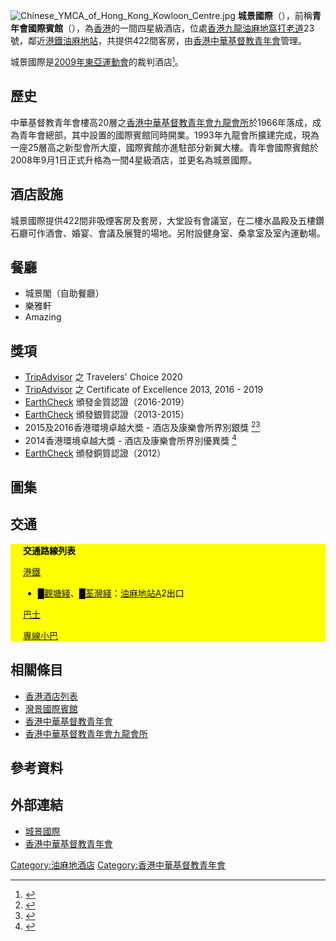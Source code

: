 {{Infobox hotel
| hotel_name = The Cityview<br>城景國際
| image = HK YMCA InternationalHouse.jpg
| image_width = 250px
| caption = "''城景國際''"
| location = [[香港|香港]][[九龍|九龍]][[油麻地|油麻地]][[窩打老道|窩打老道]]23號
| coordinates =
| opening_date = 1966年
| stars = 4
| closing_date =
| developer =
| operator = [[香港中華基督教青年會|香港中華基督教青年會]]
| number_of_restaurants =3間
| number_of_rooms = 410間
| number_of_suites = 12間
| floor_area =
| floors = 25層
| parking =
| website = [https://thecityview.com.hk 城景國際網頁]
| footnotes =
}}
[[File:Chinese_YMCA_of_Hong_Kong_Kowloon_Centre.jpg|thumb]]
'''城景國際'''（{{lang-en|'''The Cityview'''}}），前稱'''青年會國際賓館'''（{{lang-en|'''YMCA International House'''}}），為[[香港|香港]]的一間四星級酒店，位處[[香港|香港]][[九龍|九龍]][[油麻地|油麻地]][[窩打老道|窩打老道]]23號，鄰近[[港鐵|港鐵]][[油麻地站|油麻地站]]，共提供422間客房，由[[香港中華基督教青年會|香港中華基督教青年會]]管理。

城景國際是[[2009年東亞運動會|2009年東亞運動會]]的裁判酒店<small><ref>{{cite news |language=zh-hk |url=http://www.2009eastasiangames.hk/tc/news/pressrelease.html?id=89 |title=11間酒店為香港2009東亞運動會服務 |publisher=[[2009年東亞運動會|''2009eastasiangames.hk'']] |date=2009-05-12 |accessdate=2009-12-07 |deadurl=yes |archiveurl=https://web.archive.org/web/20090704220416/http://www.2009eastasiangames.hk/tc/news/pressrelease.html?id=89 |archivedate=2009-07-04 }}</ref></small>。

==歷史==
中華基督教青年會樓高20層之[[香港中華基督教青年會九龍會所|香港中華基督教青年會九龍會所]]於1966年落成，成為青年會總部，其中設置的國際賓館同時開業。1993年九龍會所擴建完成，現為一座25層高之新型會所大廈，國際賓館亦進駐部分新翼大樓。青年會國際賓館於2008年9月1日正式升格為一間4星級酒店，並更名為城景國際。

==酒店設施==
城景國際提供422間非吸煙客房及套房，大堂設有會議室，在二樓水晶殿及五樓鑽石廳可作酒會、婚宴、會議及展覽的場地。另附設健身室、桑拿室及室內運動場。

==餐廳==
* 城景閣（自助餐廳）
* 樂雅軒
* Amazing

==獎項==
* [[TripAdvisor|TripAdvisor]] 之 Travelers' Choice 2020
* [[TripAdvisor|TripAdvisor]] 之 Certificate of Excellence 2013, 2016 - 2019
* [[EarthCheck|EarthCheck]] 頒發金質認證（2016-2019）
* [[EarthCheck|EarthCheck]] 頒發銀質認證（2013-2015）
* 2015及2016香港環境卓越大奬 - 酒店及康樂會所界別銀獎 <ref>{{Cite web |url=http://hkaee.gov.hk/tc_chi/winners/sa_gia_list/2015_hkaee_result.html#b |title=2015 「香港環境卓越大奬」得獎結果 |accessdate=2016-06-16 |archive-date=2019-12-03 |archive-url=https://web.archive.org/web/20191203024528/https://www.hkaee.gov.hk/tc_chi/winners/sa_gia_list/2015_hkaee_result.html#b |dead-url=no }}</ref><ref>{{Cite web |url=http://www.hkaee.gov.hk/tc_chi/winners/sa_gia_list/2016_hkaee_result.html |title=2016 「香港環境卓越大奬」得獎結果 |accessdate=2017-07-19 |archive-date=2019-11-13 |archive-url=https://web.archive.org/web/20191113142005/https://www.hkaee.gov.hk/tc_chi/winners/sa_gia_list/2016_hkaee_result.html |dead-url=no }}</ref>
* 2014香港環境卓越大獎 - 酒店及康樂會所界別優異獎 <ref>{{Cite web |url=http://hkaee.gov.hk/tc_chi/winners/sa_gia_list/2014_hkaee_result.html#d |title=2014 「香港環境卓越大奬」得獎結果 |accessdate=2016-06-16 |archive-date=2019-11-02 |archive-url=https://web.archive.org/web/20191102093402/https://www.hkaee.gov.hk/tc_chi/winners/sa_gia_list/2014_hkaee_result.html#d |dead-url=no }}</ref>
* [[EarthCheck|EarthCheck]] 頒發銅質認證（2012）

==圖集==

==交通==
{{stack begin | align=center | clear=false | float=center}}
<div class="NavFrame collapsed" style="color: black; background-color: #FFFF00; margin: 0 auto; padding: 0 10px; text-align: left;"><div class="NavHead" style="background-color: #FFFF00; margin: 0 auto; padding: 0 10px; font-weight:normal;">'''交通路線列表'''</div><div class="NavContent" style="background-color: #FFFF00; margin: 0 auto; padding: 0 10px;">
;[[港鐵|港鐵]]
*<font color="{{觀塘綫色彩}}">█</font>[[觀塘綫|觀塘綫]]、<font color="{{荃灣綫色彩}}">█</font>[[荃灣綫|荃灣綫]]：[[油麻地站|油麻地站]]A2出口
;[[香港巴士|巴士]]
{{九龍新界巴士簡單列表|1|1A|2|3C|3X|6|6C|6F|7|8|9|10|20|20A|30X|35A|35X|36B|36X|41A|42A|46|60X|63X|69X|81|81C|81S|87D|93K|95|203E|203X|208|234X|237A|238P|238X|242X|252B|259B|259C|260B|261B|268X|269X|270A|270S|271|271B|271P|271S|281A|281B|281E|281X|287X|N41X|N213|N216|N241|N271|N281}}
{{過海隧道巴士簡單列表|102|102P|102R|104|112|117|117R|118|118P|171|171A|171P|970|970X|971|N118|N122|N171}}{{大嶼山巴士簡單列表|A20|A21|E21X|N21|N21A|N23|NA20}}
;[[香港小巴|專線小巴]]
{{九龍專線小巴簡單列表|12S|43M|74|74S}}{{新界專線小巴簡單列表|606S|610S}}
</div></div>
{{stack end}}

==相關條目==
* [[香港酒店列表|香港酒店列表]]
* [[灣景國際賓館|灣景國際賓館]]
* [[香港中華基督教青年會|香港中華基督教青年會]]
* [[香港中華基督教青年會九龍會所|香港中華基督教青年會九龍會所]]

==參考資料==
{{reflist}}

==外部連結==
{{commonscat|YMCA International House, Yau Ma Tei}}
* [http://www.thecityview.com.hk 城景國際] {{Wayback|url=http://www.thecityview.com.hk/ |date=20201128111329 }}
* [http://www.ymca.org.hk/?locale=zh-HK 香港中華基督教青年會]{{Wayback|url=http://www.ymca.org.hk/?locale=zh-HK |date=20130207090207 }}

{{coord|22.313672|114.171436|display=t}}
[[Category:油麻地酒店|Category:油麻地酒店]]
[[Category:香港中華基督教青年會|Category:香港中華基督教青年會]]